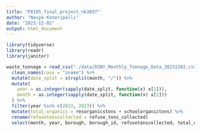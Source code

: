 ```yaml
---
title: "P8105_final_project_nk3037"
author: "Navya Koneripalli"
date: "2023-12-02"
output: html_document
---
```


```r
library(tidyverse)
library(readr)
library(janitor)
```


```r
waste_tonnage = read_csv("./data/DSNY_Monthly_Tonnage_Data_20231202.csv") %>%
  clean_names(case = "snake") %>%
  mutate(date_split = strsplit(month, "/")) %>%
  mutate(
    year = as.integer(sapply(date_split, function(x) x[1])),
    month = as.integer(sapply(date_split, function(x) x[2]))
  ) %>%
  filter(year %in% c(2022, 2023)) %>% 
  mutate(total_organics = resorganicstons + schoolorganictons) %>% 
  rename(refusetonscollected = refuse_tons_collected)
  select(month, year, borough, borough_id, refusetonscollected, total_organics)
```

